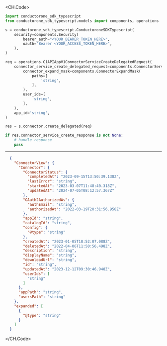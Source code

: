 
<CH.Code>
```python CreateDelegated.py
import conductorone_sdk_typescript
from conductorone_sdk_typescript.models import components, operations

s = conductorone_sdk_typescript.ConductoroneSDKTypescript(
    security=components.Security(
        bearer_auth="<YOUR_BEARER_TOKEN_HERE>",
        oauth="Bearer <YOUR_ACCESS_TOKEN_HERE>",
    ),
)

req = operations.C1APIAppV1ConnectorServiceCreateDelegatedRequest(
    connector_service_create_delegated_request=components.ConnectorServiceCreateDelegatedRequest(
        connector_expand_mask=components.ConnectorExpandMask(
            paths=[
                'string',
            ],
        ),
        user_ids=[
            'string',
        ],
    ),
    app_id='string',
)

res = s.connector.create_delegated(req)

if res.connector_service_create_response is not None:
    # handle response
    pass
```
---

```json Example Response
  {
    "ConnectorView": {
      "Connector": {
        "ConnectorStatus": {
          "completedAt": "2023-09-15T13:50:39.138Z",
          "lastError": "string",
          "startedAt": "2023-03-07T11:48:40.318Z",
          "updatedAt": "2024-07-05T08:12:57.367Z"
        },
        "OAuth2AuthorizedAs": {
          "authEmail": "string",
          "authorizedAt": "2022-03-19T20:31:56.958Z"
        },
        "appId": "string",
        "catalogId": "string",
        "config": {
          "@type": "string"
        },
        "createdAt": "2023-01-05T18:52:07.088Z",
        "deletedAt": "2022-04-06T11:50:56.498Z",
        "description": "string",
        "displayName": "string",
        "downloadUrl": "string",
        "id": "string",
        "updatedAt": "2023-12-12T09:30:46.948Z",
        "userIds": [
          "string"
        ]
      },
      "appPath": "string",
      "usersPath": "string"
    },
    "expanded": [
      {
        "@type": "string"
      }
    ]
  }
```
</CH.Code>
